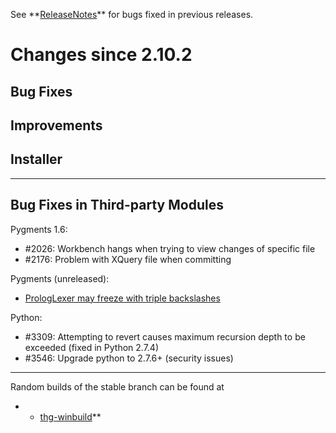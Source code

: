 ﻿See **[[ReleaseNotes]]** for bugs fixed in previous releases.

= Changes since 2.10.2 =

== Bug Fixes ==

== Improvements ==

== Installer ==

----

== Bug Fixes in Third-party Modules ==

Pygments 1.6:
* #2026: Workbench hangs when trying to view changes of specific file
* #2176: Problem with XQuery file when committing

Pygments (unreleased):
* [[https://bitbucket.org/birkenfeld/pygments-main/issue/891/|PrologLexer may freeze with triple backslashes]]

Python:
* #3309: Attempting to revert causes maximum recursion depth to be exceeded (fixed in Python 2.7.4)
* #3546: Upgrade python to 2.7.6+ (security issues)

----

Random builds of the stable branch can be found at
**[[http://bitbucket.org/tortoisehg/thg-winbuild/downloads/|thg-winbuild]]**